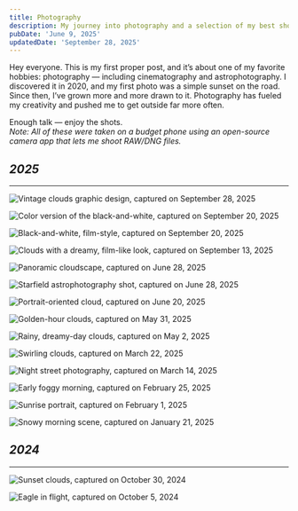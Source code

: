 ```yaml
---
title: Photography
description: My journey into photography and a selection of my best shots.
pubDate: 'June 9, 2025'
updatedDate: 'September 28, 2025'
---
```




Hey everyone. This is my first proper post, and it’s about one of my favorite hobbies: photography — including cinematography and astrophotography. I discovered it in 2020, and my first photo was a simple sunset on the road. Since then, I’ve grown more and more drawn to it. Photography has fueled my creativity and pushed me to get outside far more often.

Enough talk — enjoy the shots.  
*Note: All of these were taken on a budget phone using an open-source camera app that lets me shoot RAW/DNG files.*

## **_2025_**

---

<Image
  src={reach}
  alt="Vintage clouds graphic design, captured on September 28, 2025"
  width={620}
  height={320}
  quality={85}
  sizes="(max-width: 768px) 100vw, (max-width: 1200px) 80vw, 620px"
  loading="eager"
/>

<Image
  src={img50920}
  alt="Color version of the black-and-white, captured on September 20, 2025"
  width={620}
  height={320}
  quality={85}
  sizes="(max-width: 768px) 100vw, (max-width: 1200px) 80vw, 620px"
  loading="lazy"
/>

<Image
  src={bwgrain}
  alt="Black-and-white, film-style, captured on September 20, 2025"
  width={620}
  height={320}
  quality={85}
  sizes="(max-width: 768px) 100vw, (max-width: 1200px) 80vw, 620px"
  loading="lazy"
/>

<Image
  src={filmydreamy2}
  alt="Clouds with a dreamy, film-like look, captured on September 13, 2025"
  width={620}
  height={320}
  quality={85}
  sizes="(max-width: 768px) 100vw, (max-width: 1200px) 80vw, 620px"
  loading="lazy"
/>

<Image
  src={pano}
  alt="Panoramic cloudscape, captured on June 28, 2025"
  width={620}
  height={320}
  quality={85}
  sizes="(max-width: 768px) 100vw, (max-width: 1200px) 80vw, 620px"
  loading="lazy"
/>

<Image
  src={starfield}
  alt="Starfield astrophotography shot, captured on June 28, 2025"
  width={620}
  height={320}
  quality={100}
  sizes="(max-width: 768px) 100vw, (max-width: 1200px) 80vw, 620px"
  loading="lazy"
/>

<Image
  src={portrait}
  alt="Portrait-oriented cloud, captured on June 20, 2025"
  width={320}
  height={620}
  quality={85}
  sizes="(max-width: 768px) 50vw, 320px"
  loading="lazy"
/>

<Image
  src={may31}
  alt="Golden-hour clouds, captured on May 31, 2025"
  width={620}
  height={320}
  quality={85}
  sizes="(max-width: 768px) 100vw, (max-width: 1200px) 80vw, 620px"
  loading="lazy"
/>

<Image
  src={may02}
  alt="Rainy, dreamy-day clouds, captured on May 2, 2025"
  width={620}
  height={320}
  quality={85}
  sizes="(max-width: 768px) 100vw, (max-width: 1200px) 80vw, 620px"
  loading="lazy"
/>

<Image
  src={mar22}
  alt="Swirling clouds, captured on March 22, 2025"
  width={620}
  height={320}
  quality={85}
  sizes="(max-width: 768px) 100vw, (max-width: 1200px) 80vw, 620px"
  loading="lazy"
/>

<Image
  src={nightstreet}
  alt="Night street photography, captured on March 14, 2025"
  width={620}
  height={320}
  quality={85}
  sizes="(max-width: 768px) 100vw, (max-width: 1200px) 80vw, 620px"
  loading="lazy"
/>

<Image
  src={feb25}
  alt="Early foggy morning, captured on February 25, 2025"
  width={620}
  height={320}
  quality={85}
  sizes="(max-width: 768px) 100vw, (max-width: 1200px) 80vw, 620px"
  loading="lazy"
/>

<Image
  src={feb01}
  alt="Sunrise portrait, captured on February 1, 2025"
  width={620}
  height={320}
  quality={85}
  sizes="(max-width: 768px) 100vw, (max-width: 1200px) 80vw, 620px"
  loading="lazy"
/>

<Image
  src={jan21}
  alt="Snowy morning scene, captured on January 21, 2025"
  width={620}
  height={320}
  quality={85}
  sizes="(max-width: 768px) 100vw, (max-width: 1200px) 80vw, 620px"
  loading="lazy"
/>

## **_2024_**

---

<Image
  src={oct30_2024}
  alt="Sunset clouds, captured on October 30, 2024"
  width={620}
  height={320}
  quality={85}
  sizes="(max-width: 768px) 100vw, (max-width: 1200px) 80vw, 620px"
  loading="lazy"
/>

<Image
  src={oct05_2024}
  alt="Eagle in flight, captured on October 5, 2024"
  width={620}
  height={320}
  quality={85}
  sizes="(max-width: 768px) 100vw, (max-width: 1200px) 80vw, 620px"
  loading="lazy"
/>
